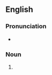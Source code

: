 ==English==

===Pronunciation===
* {{a|US}} {{IPA|en|/ˈæm.bɚ.dʒæks/}}

===Noun===
{{head|en|noun form}}

# {{plural of|en|amberjack}}
